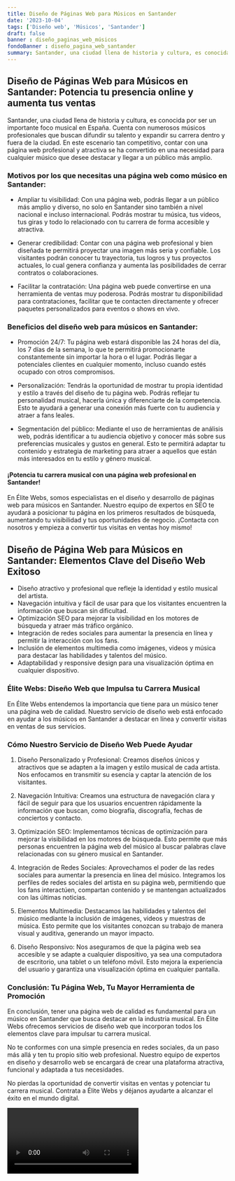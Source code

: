 ```yaml
---
title: Diseño de Páginas Web para Músicos en Santander
date: '2023-10-04'
tags: ['Diseño web', 'Músicos', 'Santander']
draft: false
banner : diseño_paginas_web_músicos
fondoBanner : diseño_pagina_web_santander
summary: Santander, una ciudad llena de historia y cultura, es conocida por ser un importante foco musical en España. Cuenta con numerosos músicos profesionales que buscan difundir su talento y expandir su carrera dentro y fuera de la ciudad. En este escenario tan competitivo, contar con una página web profesional y atractiva se ha convertido en una necesidad para cualquier músico que desee destacar y llegar a un público más amplio. 
---
```


## Diseño de Páginas Web para Músicos en Santander: Potencia tu presencia online y aumenta tus ventas

Santander, una ciudad llena de historia y cultura, es conocida por ser un importante foco musical en España. Cuenta con numerosos músicos profesionales que buscan difundir su talento y expandir su carrera dentro y fuera de la ciudad. En este escenario tan competitivo, contar con una página web profesional y atractiva se ha convertido en una necesidad para cualquier músico que desee destacar y llegar a un público más amplio. 

### Motivos por los que necesitas una página web como músico en Santander:

- Ampliar tu visibilidad: Con una página web, podrás llegar a un público más amplio y diverso, no solo en Santander sino también a nivel nacional e incluso internacional. Podrás mostrar tu música, tus videos, tus giras y todo lo relacionado con tu carrera de forma accesible y atractiva.

- Generar credibilidad: Contar con una página web profesional y bien diseñada te permitirá proyectar una imagen más seria y confiable. Los visitantes podrán conocer tu trayectoria, tus logros y tus proyectos actuales, lo cual genera confianza y aumenta las posibilidades de cerrar contratos o colaboraciones.

- Facilitar la contratación: Una página web puede convertirse en una herramienta de ventas muy poderosa. Podrás mostrar tu disponibilidad para contrataciones, facilitar que te contacten directamente y ofrecer paquetes personalizados para eventos o shows en vivo.

### Beneficios del diseño web para músicos en Santander:

- Promoción 24/7: Tu página web estará disponible las 24 horas del día, los 7 días de la semana, lo que te permitirá promocionarte constantemente sin importar la hora o el lugar. Podrás llegar a potenciales clientes en cualquier momento, incluso cuando estés ocupado con otros compromisos.

- Personalización: Tendrás la oportunidad de mostrar tu propia identidad y estilo a través del diseño de tu página web. Podrás reflejar tu personalidad musical, hacerla única y diferenciarte de la competencia. Esto te ayudará a generar una conexión más fuerte con tu audiencia y atraer a fans leales.

- Segmentación del público: Mediante el uso de herramientas de análisis web, podrás identificar a tu audiencia objetivo y conocer más sobre sus preferencias musicales y gustos en general. Esto te permitirá adaptar tu contenido y estrategia de marketing para atraer a aquellos que están más interesados en tu estilo y género musical.

#### ¡Potencia tu carrera musical con una página web profesional en Santander!

En Élite Webs, somos especialistas en el diseño y desarrollo de páginas web para músicos en Santander. Nuestro equipo de expertos en SEO te ayudará a posicionar tu página en los primeros resultados de búsqueda, aumentando tu visibilidad y tus oportunidades de negocio. ¡Contacta con nosotros y empieza a convertir tus visitas en ventas hoy mismo!

<GifSeo />

<Cta />

## Diseño de Página Web para Músicos en Santander: Elementos Clave del Diseño Web Exitoso

- Diseño atractivo y profesional que refleje la identidad y estilo musical del artista.
- Navegación intuitiva y fácil de usar para que los visitantes encuentren la información que buscan sin dificultad.
- Optimización SEO para mejorar la visibilidad en los motores de búsqueda y atraer más tráfico orgánico.
- Integración de redes sociales para aumentar la presencia en línea y permitir la interacción con los fans.
- Inclusión de elementos multimedia como imágenes, videos y música para destacar las habilidades y talentos del músico.
- Adaptabilidad y responsive design para una visualización óptima en cualquier dispositivo.

### Élite Webs: Diseño Web que Impulsa tu Carrera Musical

En Élite Webs entendemos la importancia que tiene para un músico tener una página web de calidad. Nuestro servicio de diseño web está enfocado en ayudar a los músicos en Santander a destacar en línea y convertir visitas en ventas de sus servicios.

### Cómo Nuestro Servicio de Diseño Web Puede Ayudar

1. Diseño Personalizado y Profesional: Creamos diseños únicos y atractivos que se adapten a la imagen y estilo musical de cada artista. Nos enfocamos en transmitir su esencia y captar la atención de los visitantes.

2. Navegación Intuitiva: Creamos una estructura de navegación clara y fácil de seguir para que los usuarios encuentren rápidamente la información que buscan, como biografía, discografía, fechas de conciertos y contacto.

3. Optimización SEO: Implementamos técnicas de optimización para mejorar la visibilidad en los motores de búsqueda. Esto permite que más personas encuentren la página web del músico al buscar palabras clave relacionadas con su género musical en Santander.

4. Integración de Redes Sociales: Aprovechamos el poder de las redes sociales para aumentar la presencia en línea del músico. Integramos los perfiles de redes sociales del artista en su página web, permitiendo que los fans interactúen, compartan contenido y se mantengan actualizados con las últimas noticias.

5. Elementos Multimedia: Destacamos las habilidades y talentos del músico mediante la inclusión de imágenes, videos y muestras de música. Esto permite que los visitantes conozcan su trabajo de manera visual y auditiva, generando un mayor impacto.

6. Diseño Responsivo: Nos aseguramos de que la página web sea accesible y se adapte a cualquier dispositivo, ya sea una computadora de escritorio, una tablet o un teléfono móvil. Esto mejora la experiencia del usuario y garantiza una visualización óptima en cualquier pantalla.

### Conclusión: Tu Página Web, Tu Mayor Herramienta de Promoción

En conclusión, tener una página web de calidad es fundamental para un músico en Santander que busca destacar en la industria musical. En Élite Webs ofrecemos servicios de diseño web que incorporan todos los elementos clave para impulsar tu carrera musical.

No te conformes con una simple presencia en redes sociales, da un paso más allá y ten tu propio sitio web profesional. Nuestro equipo de expertos en diseño y desarrollo web se encargará de crear una plataforma atractiva, funcional y adaptada a tus necesidades.

No pierdas la oportunidad de convertir visitas en ventas y potenciar tu carrera musical. Contrata a Élite Webs y déjanos ayudarte a alcanzar el éxito en el mundo digital.

<Video />

<CtaBot job='Músicos' city='Santander'/>

<Gmaps query='Santander+españa+maps' />
